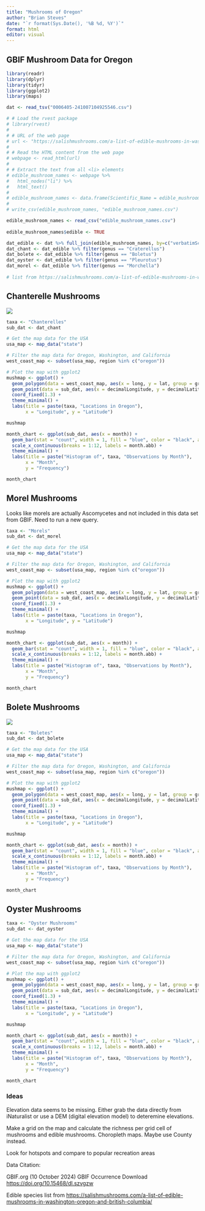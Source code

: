 ```yaml
---
title: "Mushrooms of Oregon"
author: "Brian Steves"
date: "`r format(Sys.Date(), '%B %d, %Y')`"
format: html
editor: visual
---
```


## GBIF Mushroom Data for Oregon

```r
library(readr)
library(dplyr)
library(tidyr)
library(ggplot2)
library(maps)
```

```r
dat <- read_tsv("0006405-241007104925546.csv")

# # Load the rvest package
# library(rvest)
# 
# # URL of the web page
# url <- "https://salishmushrooms.com/a-list-of-edible-mushrooms-in-washington-oregon-and-british-columbia/"
# 
# # Read the HTML content from the web page
# webpage <- read_html(url)
# 
# # Extract the text from all <li> elements
# edible_mushroom_names <- webpage %>%
#   html_nodes("li") %>%
#   html_text()
# 
# edible_mushroom_names <- data.frame(Scientific_Name = edible_mushroom_names)
#
# write_csv(edible_mushroom_names, "edible_mushroom_names.csv")

edible_mushroom_names <- read_csv("edible_mushroom_names.csv")
  
edible_mushroom_names$edible <- TRUE

dat_edible <- dat %>% full_join(edible_mushroom_names, by=c("verbatimScientificName" = "Scientific_Name")) %>% filter(edible == TRUE)
dat_chant <- dat_edible %>% filter(genus == "Craterellus")
dat_bolete <- dat_edible %>% filter(genus == "Boletus")
dat_oyster <- dat_edible %>% filter(genus == "Pleurotus")
dat_morel <- dat_edible %>% filter(genus == "Morchella")
  
# list from https://salishmushrooms.com/a-list-of-edible-mushrooms-in-washington-oregon-and-british-columbia/
```

## Chanterelle Mushrooms

![](https://upload.wikimedia.org/wikipedia/commons/thumb/8/8e/Cantharellus_formosus_174975_Belfair.jpg/320px-Cantharellus_formosus_174975_Belfair.jpg){fig-align="center"}

```r

taxa <- "Chanterelles"
sub_dat <- dat_chant

# Get the map data for the USA
usa_map <- map_data("state")

# Filter the map data for Oregon, Washington, and California
west_coast_map <- subset(usa_map, region %in% c("oregon"))

# Plot the map with ggplot2
mushmap <- ggplot() +
  geom_polygon(data = west_coast_map, aes(x = long, y = lat, group = group), fill = "white", color = "black") +
  geom_point(data = sub_dat, aes(x = decimalLongitude, y = decimalLatitude), color = "red", size = 2) +
  coord_fixed(1.3) +
  theme_minimal() +
  labs(title = paste(taxa, "Locations in Oregon"),
       x = "Longitude", y = "Latitude")

mushmap

month_chart <- ggplot(sub_dat, aes(x = month)) +
  geom_bar(stat = "count", width = 1, fill = "blue", color = "black", alpha = 0.7) +
  scale_x_continuous(breaks = 1:12, labels = month.abb) +
  theme_minimal() +
  labs(title = paste("Histogram of", taxa, "Observations by Month"),
       x = "Month",
       y = "Frequency")

month_chart
```

## Morel Mushrooms

Looks like morels are actually Ascomycetes and not included in this data set from GBIF. Need to run a new query.

```r

taxa <- "Morels"
sub_dat <- dat_morel

# Get the map data for the USA
usa_map <- map_data("state")

# Filter the map data for Oregon, Washington, and California
west_coast_map <- subset(usa_map, region %in% c("oregon"))

# Plot the map with ggplot2
mushmap <- ggplot() +
  geom_polygon(data = west_coast_map, aes(x = long, y = lat, group = group), fill = "white", color = "black") +
  geom_point(data = sub_dat, aes(x = decimalLongitude, y = decimalLatitude), color = "red", size = 2) +
  coord_fixed(1.3) +
  theme_minimal() +
  labs(title = paste(taxa, "Locations in Oregon"),
       x = "Longitude", y = "Latitude")

mushmap

month_chart <- ggplot(sub_dat, aes(x = month)) +
  geom_bar(stat = "count", width = 1, fill = "blue", color = "black", alpha = 0.7) +
  scale_x_continuous(breaks = 1:12, labels = month.abb) +
  theme_minimal() +
  labs(title = paste("Histogram of", taxa, "Observations by Month"),
       x = "Month",
       y = "Frequency")

month_chart
```

## Bolete Mushrooms

![](https://upload.wikimedia.org/wikipedia/commons/thumb/e/e0/%28Gemeine_Steinpilz%29_Boletus_edulis.jpg/320px-%28Gemeine_Steinpilz%29_Boletus_edulis.jpg){fig-align="center"}

```r

taxa <- "Boletes"
sub_dat <- dat_bolete

# Get the map data for the USA
usa_map <- map_data("state")

# Filter the map data for Oregon, Washington, and California
west_coast_map <- subset(usa_map, region %in% c("oregon"))

# Plot the map with ggplot2
mushmap <- ggplot() +
  geom_polygon(data = west_coast_map, aes(x = long, y = lat, group = group), fill = "white", color = "black") +
  geom_point(data = sub_dat, aes(x = decimalLongitude, y = decimalLatitude), color = "red", size = 2) +
  coord_fixed(1.3) +
  theme_minimal() +
  labs(title = paste(taxa, "Locations in Oregon"),
       x = "Longitude", y = "Latitude")

mushmap

month_chart <- ggplot(sub_dat, aes(x = month)) +
  geom_bar(stat = "count", width = 1, fill = "blue", color = "black", alpha = 0.7) +
  scale_x_continuous(breaks = 1:12, labels = month.abb) +
  theme_minimal() +
  labs(title = paste("Histogram of", taxa, "Observations by Month"),
       x = "Month",
       y = "Frequency")

month_chart
```

## Oyster Mushrooms

```r

taxa <- "Oyster Mushrooms"
sub_dat <- dat_oyster

# Get the map data for the USA
usa_map <- map_data("state")

# Filter the map data for Oregon, Washington, and California
west_coast_map <- subset(usa_map, region %in% c("oregon"))

# Plot the map with ggplot2
mushmap <- ggplot() +
  geom_polygon(data = west_coast_map, aes(x = long, y = lat, group = group), fill = "white", color = "black") +
  geom_point(data = sub_dat, aes(x = decimalLongitude, y = decimalLatitude), color = "red", size = 2) +
  coord_fixed(1.3) +
  theme_minimal() +
  labs(title = paste(taxa, "Locations in Oregon"),
       x = "Longitude", y = "Latitude")

mushmap

month_chart <- ggplot(sub_dat, aes(x = month)) +
  geom_bar(stat = "count", width = 1, fill = "blue", color = "black", alpha = 0.7) +
  scale_x_continuous(breaks = 1:12, labels = month.abb) +
  theme_minimal() +
  labs(title = paste("Histogram of", taxa, "Observations by Month"),
       x = "Month",
       y = "Frequency")

month_chart
```

### Ideas

Elevation data seems to be missing. Either grab the data directly from iNaturalist or use a DEM (digital elevation model) to deteremine elevations.

Make a grid on the map and calculate the richness per grid cell of mushrooms and edible mushrooms. Choropleth maps. Maybe use County instead.

Look for hotspots and compare to popular recreation areas

Data Citation:

GBIF.org (10 October 2024) GBIF Occurrence Download <https://doi.org/10.15468/dl.szvgzw>

Edible species list from <https://salishmushrooms.com/a-list-of-edible-mushrooms-in-washington-oregon-and-british-columbia/>
